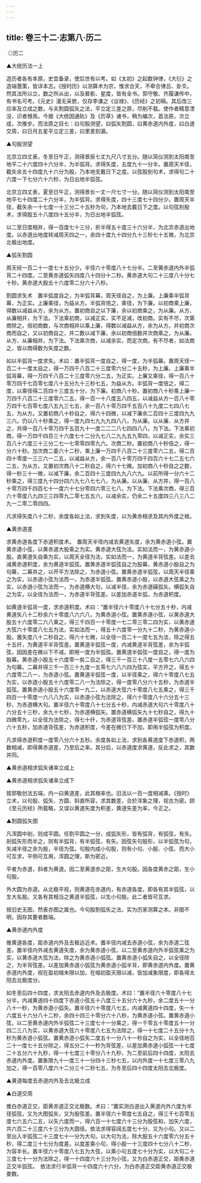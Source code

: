```yaml
---
---
---
```

title: 卷三十二·志第八·历二
---

 ◎历二

▲大统历法一上

造历者各有本原，史宜备录，使后世有以考。如《太初》之起数钟律，《大衍》之造端蓍策，皆详本志。《授时历》以测算术为宗，惟求合天，不牵合律吕、卦爻。然其法所以立，数之所从出，以及晷影、星度，皆有全书。郭守敬、齐履谦传中，有书名可考。《元史》漫无采摭，仅存李谦之《议禄》、《历经》之初稿。其后改三应率及立成之数，与夫割圆弧矢之法，平立定三差之原，尽削不载。使作者精意湮没，识者憾焉。今据《大统因通轨》及《历草》诸书，稍为编次，首法原，次立成，次推步。而法原之目七：曰句股测望，曰弧矢割圆，曰黄赤道内外度，曰白道交周，曰日月五星平立定三差，曰里差刻漏。

▲句股测望

北京立四丈表，冬至日午正，测得景辰七丈九尺八寸五分。随以简仪测到太阳南至地平二十六度四十六分半，为半弧背。求得矢度，五度九十一分半。置周天半径，截矢余五十四度九十六分为股，乃本地支戴日下之度。以弦股别句术，求得句二十六度一下七分六十六秒，为日出地半弧弦。

北京立四丈表，夏至日午正，测得景长一丈一尺七寸一分。随以简仪测到太阳南至地平七十四度二十六分半，为半弧背。求得矢度，四十三度七十四分少。置周天半径，截矢余一十七度一十三分二十五秒为句，乃本地去戴日下之度。以句弦别股术，求得股五十八度四十五分半，为日出地半弧弦。

以二至日度相并，得一百度七十三分，折半得五十度三十六分半，为北京赤道出地度。以赤道出地度转减周天四之一，余四十度九十四分九十三秒七十五微，为北京北极出地度。

▲弧矢割圆

周天经一百二十一度七十五分少。半径六十零度八十七分半。二至黄赤道内外半弧背二十四度。二至黄赤道弧矢四度八十四分十二秒。黄赤道大句二十三度八十分七十秒。黄赤道大股五十六度零二分六十八秒。

割圆求矢术　置半弧度自之，为半弧背幕，周天径自之，为上廉。上廉乘半弧背幕，为正实。上廉乘径，为益从方。半弧背倍之，乘径，为下廉。以初商乘上廉，得数以减益从方，余为从方。置初商自之以下廉，余以初商乘之，为从廉。从方、从廉相并，为下法。下法乘初商，以减正实，实不足减，改初商。实有不尽，次第商除之。倍初商数，与次商相并以乘上廉，得数以减益从方，余为从方。并初商次商而自之，又以初商自之，并二数以减下廉，余以初商倍数并次商乘之，为从廉。从方、从廉相并，为下法。下法乘次商，以减余实，而定次商。有不尽者，如法商之，皆以商得数为矢度之数。

如以半弧背一度求矢。术曰：置半弧背一度自之，得一度，为半弧幕。置周天径一百二十一度太自之，得一万四千八百二十三度零六分二十五秒，为上廉。上廉乘半弧背幕，得一万四千八百二十三度零六分二五，为正实。上廉又乘径，得一百八十零万四千七百零七度八十五分九十三秒七五，为益从方。半弧背一度倍之，得二度，以乘径得二百四十三度五十分，为下廉。初商八十秒。置初商八十秒乘上廉一万四千八百二十三度零六二五，得一百一十八度五八四五，以减益从方一百八十零万四千七百零七度八五九三七五，余一百八十零万四千五百八十九度二七四八七五，为从方。又置初商八十秒自之，得六十四微，以减下廉余二百四十三度四九九三六。仍以八十秒乘之，得一度九四七九九九四八八，为从廉。以从廉、从方并之，共得一百八十零万四千五百九十一度二二二八七四四八八，为下法。下法乘初商，得一万四千四百三十六度七十二分九七八二九九五九零四，以减正实，余实三百八十六度三十三分二七一七零零四零九六。次商二秒。置初商八十秒倍之，得一分六十秒。加次商二委六十二秒，乘上廉一万四千八百二十三度零六二五，得二百四十零度一三三六一二五，以减益从方，余一百八十零万四千四百六十七二五七六二五，为从方。又置初次商八十二秒自之，得六十七微。加初商八十秒自之之数，得一秒三十一微，以减下廉，余二百四十三度四九九八六九。以前所得一分六十二秒乘之，得三度九十四分四六九七八七七八，为从廉。以从廉、从方并，得一百八十零万四千四百七十一度六十七分零四六零三七八，为下法。下法乘次商，得三百六十零度八九四三三四零九二零七五五六，以减余实，仍余二十五度四三八三八二九一二零二零四四。

凡求得矢度八十二秒，余度各如上法，求到矢度，以为黄赤相求及其内外度之根。

▲黄赤道差

求黄赤道各度下赤道积度术。　置周天半径内减去黄道矢度，余为黄赤道小弦。置黄赤道小弦，以黄赤道大股乘之为实。黄赤道大弦为法。实如法而一，为黄赤道小股。直黄道矢自乘为实，以周天全径为法，实如法而一，为黄道半背弦差。以差去减黄赤道积度，余为黄道半弧弦。置黄赤道半弧弦自之为股幕，黄赤道小股自之为句幕，二幕并之，以开平方法除之，为赤道小弦。置黄赤道半弧弦，以周天半径乘之为实，以赤道小弦为法而一，为赤道半弧弦。置黄赤道小股，以赤道大弦乘之为实，以赤道小弦为法而一，为赤道横大句，以减半径，余为赤道磺弧矢。横弧矢自之为实，以全径为法而一，为赤道半背弦差。以差加赤道半弧，为赤道积度。

如黄道半弧背一度，求赤道积度。术曰：“置半径六十零度八十七分五十秒，内减黄道矢八十二秒余六十零度八六六八，为黄赤道小弦。置黄赤道小弦，以黄赤道大股五十六度零二六八乘之，得三千四百一十零度一七二零三零二四为实，以黄赤道大弦六十零度八七五为法，实如法而一，得五十六度零一分九十二秒，为黄赤道小股。置矢度八十二秒自之，得六十七微，以全径一百二十一度七五为法，除之得五十五纤，为黄道平半背弦差。置黄道半弧弦一度，内减黄道半背弦差，余为半弧弦，因因差在微以下不减，即用一度为半弧弦。置黄道半弧弦一度自之，得一度为股幕。黄赤道小股五十六度零一矣二自之，得三千一百三十八度一五零七六八六四为句幕。二幕并得三千一百三十九度一五零七六八六四为弦实，平方开之，得五十六度零二八一，为赤道小弦。置黄道半弧弦一度，以半径乘之，得六十零度八七五为实，以赤道小股五十六度零二八一为法除之，得一度零八分六十五秒，为赤道半弧弦。置黄赤道小股五十六度零一九二，以赤道大弦六十零度八七五乘之，得三千四百一十零度一六八八为实，以赤道小弦为法除之，得六十零度八十六分五十三秒，为赤道横大句。置半径六十零度八十七分五十秒，内减赤道大句六十零度八十六分五十三秒，余九十七秒，为赤道横弧矢。置赤道横弧矢九十七秒自之，得九十四微零九，以全径为法除之，得七十纤，为赤道背弦差。置赤道半弧弦一度零八分六十五秒，加赤道背弦差，为赤道积度，今差在微已下不加，即用半弧弦为积度。

凡求得赤道积度一度零八分六十五秒。余度各如上法，求到各黄道度下赤道积，两数相减，即得黄赤道差，乃至后之率。其分后，以赤道度求黄道，反此求之，其数并同。

▲黄赤道相求弧矢诸率立成上

▲黄赤道相求弧矢诸率立成下

按郭敬创法五端，内一曰黄道差，此其根率也。旧法以一百一度相减乘。《授时》立术，以句股、弧矢、方圆、斜直所容，求其数差，合於浑象之理，视古为密。顾《至元历经》所载略，又误以黄道矢度为积差，黄道矢差为率，今正之。

▲割圆弧矢图

凡浑圆中剖，则成平圆。任割平圆之一分，成弧矢形，皆有弧背，有弧弦，有矢。剖弧矢形而半之，则有半弧背，有半弧弦，有矢。因弦矢句股形，以半弧弦为句，矢减半径之余为股，半径为弦。句股内成小句股，则有小句、小股、小弦、而大小可互求，平侧可互用，浑圆之理，斯为密近。

平者为赤道，斜者为黄道。因二至黄道赤之距，生大句股。因各度黄赤之距，生小句股。

外大圆为赤道。从北极平视，则黄道在赤道内，有赤道各度，即各有其半弧弦，以生大名股。又各有其相当之黄道半弧弦，以生小句股。此二者皆可互求。

按旧史无图，然表亦图之属也。今句股割弧矢之法，实为历家测算之本。非图不明，因存其要者数端。

▲黄赤道内外度

推黄道各度，距赤道内外及去极远近术。置半径内减去赤道小弦，余为赤道二弦差。置半径内外减去黄道矢度，余为黄赤道小弦，以二至黄赤道内外半弧弦乘之为实，以黄赤道大弦为法，除之为黄赤道小弧弦。置黄赤道小弧矢自之，以全径除之，为半背弦差。以差加黄赤道小弧弦为黄赤道小弧半背，即黄赤道内外度。置黄赤道内外度，视在盈初缩末限以加，在缩初盈天限以减，皆加减象限度，即各得太阳去北极度分。

如冬至后四十四度，求太阳去赤道内外及去极度。术曰：“置半径六十零度八十七分半，内减黄道四十四度下赤道小弦五十八度三十五分六十九秒，余二度五十一分八十一秒，为黄赤道小弧矢。置半径六十零度八七五，内减黄道四十四度，矢一十六度五十六分八十二秒，余四十四三十零分六十八秒，为黄赤道小弦。置黄赤道小弦，以二至黄赤道内外半弧弦二十三度七十一分乘之，得一千零五十零度五十一分四二三八为实，以黄赤道大弦六十零度八七五为法除之，得一十七度二十五分十九秒为黄赤道小弧弦。置黄赤道小弧矢二度五十一分八十一秒自之为实，以全径地百二十一度七十五分除之，得五分二十一秒为背弦差，以差加黄赤道小弧弦一十七度二十五分六十九秒，得一十七度三十零分八十九秒，为二至前后四十四度，太阳去赤道内外度。置象限九十一度三十一分四十三秒七五，以内外度一十七度三零八九加之，得一百零八度六十二分三十二秒七五，为冬至后四十四度太阳去北极度。

▲黄道每度去赤道内外及去北极立成

▲白道交周

推白赤道正交，距黄赤道正交北极数。术曰：“置实测白道出入黄道内外六度为半径弧弦，又为大图弧矢，又为股弦差。置半径六十零度七五自之，得三千七百零五度七六五六二五，以矢六度而一，得六百一十七度六十三分为股弦和，加矢六度，共六百二十三度六十三分为大圆径。依法求得容阔五度七十分，又为小句。又以二至出入半弧弦二十三度七十一分为大句。以大句为法，除大股五十六度零六分五十秒，得二度三十七分为度差。以度差乘小句，得小股一十三度四十七分八十二秒，为容半长。置半径六十零度八七五为大弦，以乘小句五度七十分为实，以大句二十三度七十一分为法除之，得一十四度六十三分为小弦，又为白赤道正交，距黄赤道正交半弧弦。　依法求行半弧背一十四度六十六分，为白赤道正交距黄赤道正交极娄数。

